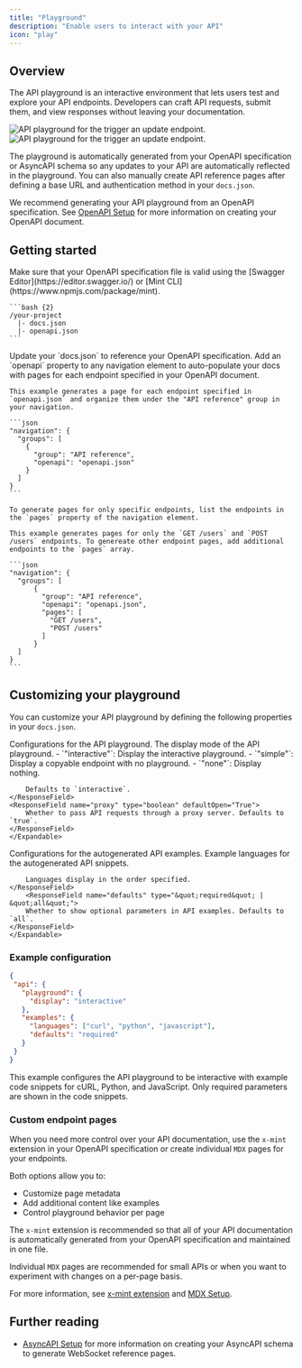 ```yaml
---
title: "Playground"
description: "Enable users to interact with your API"
icon: "play"
---
```


## Overview

The API playground is an interactive environment that lets users test and explore your API endpoints. Developers can craft API requests, submit them, and view responses without leaving your documentation.

<Frame>
  <img src="/images/playground/API-playground-light.png" alt="API playground for the trigger an update endpoint." className="block dark:hidden" />
  <img src="/images/playground/API-playground-dark.png" alt="API playground for the trigger an update endpoint." className="hidden dark:block" />
</Frame>

The playground is automatically generated from your OpenAPI specification or AsyncAPI schema so any updates to your API are automatically reflected in the playground. You can also manually create API reference pages after defining a base URL and authentication method in your `docs.json`.

We recommend generating your API playground from an OpenAPI specification. See [OpenAPI Setup](/api-playground/openapi-setup) for more information on creating your OpenAPI document.

## Getting started

<Steps>
  <Step title="Add your OpenAPI specification file.">
    <Info>
    Make sure that your OpenAPI specification file is valid using the [Swagger Editor](https://editor.swagger.io/) or [Mint CLI](https://www.npmjs.com/package/mint).
    </Info>

    ```bash {2}
    /your-project
      |- docs.json
      |- openapi.json
    ```

  </Step>
  <Step title="Configure `docs.json`.">
    Update your `docs.json` to reference your OpenAPI specification. Add an `openapi` property to any navigation element to auto-populate your docs with pages for each endpoint specified in your OpenAPI document.

    This example generates a page for each endpoint specified in `openapi.json` and organize them under the "API reference" group in your navigation.

    ```json
    "navigation": {
      "groups": [
        {
          "group": "API reference",
          "openapi": "openapi.json"
        }
      ]
    }
    ```

    To generate pages for only specific endpoints, list the endpoints in the `pages` property of the navigation element.

    This example generates pages for only the `GET /users` and `POST /users` endpoints. To genereate other endpoint pages, add additional endpoints to the `pages` array.
    
    ```json
    "navigation": {
      "groups": [
          {
            "group": "API reference",
            "openapi": "openapi.json",
            "pages": [
              "GET /users",
              "POST /users"
            ]
          }
      ]
    }
    ```

  </Step>
</Steps>

## Customizing your playground

You can customize your API playground by defining the following properties in your `docs.json`.

<ResponseField name="playground" type="object">
    Configurations for the API playground.
    <Expandable title="playground" defaultOpen="True">
    <ResponseField name="display" type="&quot;interactive&quot; | &quot;simple&quot; | &quot;none&quot;">
        The display mode of the API playground.
        - `"interactive"`: Display the interactive playground.
        - `"simple"`: Display a copyable endpoint with no playground.
        - `"none"`: Display nothing.

        Defaults to `interactive`.
    </ResponseField>
    <ResponseField name="proxy" type="boolean" defaultOpen="True">
        Whether to pass API requests through a proxy server. Defaults to `true`.
    </ResponseField>
    </Expandable>
</ResponseField>

<ResponseField name="examples" type="object">
    Configurations for the autogenerated API examples.
    <Expandable title="examples" defaultOpen="True">
    <ResponseField name="languages" type="array of string">
        Example languages for the autogenerated API snippets.

        Languages display in the order specified.
    </ResponseField>
        <ResponseField name="defaults" type="&quot;required&quot; | &quot;all&quot;">
        Whether to show optional parameters in API examples. Defaults to `all`.
    </ResponseField>
    </Expandable>
</ResponseField>

### Example configuration

```json
{
 "api": {
   "playground": {
     "display": "interactive"
   },
   "examples": {
     "languages": ["curl", "python", "javascript"],
     "defaults": "required"
   }
 }
}
```

This example configures the API playground to be interactive with example code snippets for cURL, Python, and JavaScript. Only required parameters are shown in the code snippets.

### Custom endpoint pages

When you need more control over your API documentation, use the `x-mint` extension in your OpenAPI specification or create individual `MDX` pages for your endpoints.

Both options allow you to:

- Customize page metadata
- Add additional content like examples
- Control playground behavior per page

The `x-mint` extension is recommended so that all of your API documentation is automatically generated from your OpenAPI specification and maintained in one file.

Individual `MDX` pages are recommended for small APIs or when you want to experiment with changes on a per-page basis.

For more information, see [x-mint extension](/api-playground/openapi-setup#x-mint-extension) and [MDX Setup](/api-playground/mdx/configuration).

## Further reading

- [AsyncAPI Setup](/api-playground/asyncapi/setup) for more information on creating your AsyncAPI schema to generate WebSocket reference pages.
